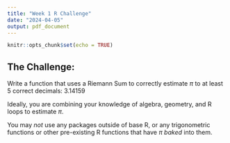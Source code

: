 ```yaml
---
title: "Week 1 R Challenge"
date: "2024-04-05"
output: pdf_document
---
```


```r
knitr::opts_chunk$set(echo = TRUE)
```

## The Challenge:

Write a function that uses a Riemann Sum to correctly estimate $\pi$ to at least 5 correct decimals: $3.14159$

Ideally, you are combining your knowledge of algebra, geometry, and R loops to estimate $\pi$.

You may *not* use any packages outside of base R, or any trigonometric functions or other pre-existing R functions that have $\pi$ *baked* into them. 

